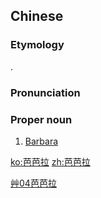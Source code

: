 ==Chinese==
{{zh-forms|gloss=-|alt=巴巴拉,笆笆拉}}

===Etymology===
{{bor|zh|en|Barbara}}.

===Pronunciation===
{{zh-pron
|m=Bābālā
|c=baa1 baa1 laai1
|cat=pn
}}

===Proper noun===
{{zh-proper noun}}

# [[Barbara]]

[[Category:zh:English female given names|艸04芭芭拉]]

[[ko:芭芭拉]]
[[zh:芭芭拉]]